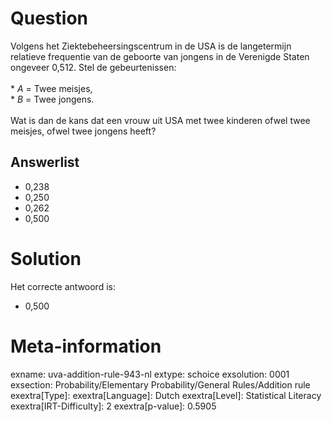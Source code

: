 Question
========

Volgens het Ziektebeheersingscentrum in de USA is de langetermijn
relatieve frequentie van de geboorte van jongens in de Verenigde Staten
ongeveer 0,512. Stel de gebeurtenissen:\
\
* *A* = Twee meisjes,\
* *B* = Twee jongens.\
\
Wat is dan de kans dat een vrouw uit USA met twee kinderen ofwel twee
meisjes, ofwel twee jongens heeft?

Answerlist
----------

* 0,238
* 0,250
* 0,262
* 0,500

Solution
========

Het correcte antwoord is: 

* 0,500

Meta-information
================
exname: uva-addition-rule-943-nl
extype: schoice
exsolution: 0001
exsection: Probability/Elementary Probability/General Rules/Addition rule
exextra[Type]: 
exextra[Language]: Dutch
exextra[Level]: Statistical Literacy
exextra[IRT-Difficulty]: 2
exextra[p-value]: 0.5905
